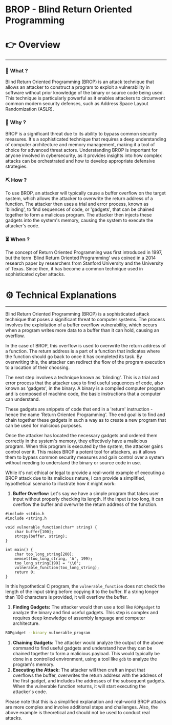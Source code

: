# BROP - Blind Return Oriented Programming


# 👉 Overview

---

### 👀 What ?

Blind Return Oriented Programming (BROP) is an attack technique that allows an attacker to construct a program to exploit a vulnerability in software without prior knowledge of the binary or source code being used. This technique is particularly powerful as it enables attackers to circumvent common modern security defenses, such as Address Space Layout Randomization (ASLR).


### 🧐 Why ?

BROP is a significant threat due to its ability to bypass common security measures. It's a sophisticated technique that requires a deep understanding of computer architecture and memory management, making it a tool of choice for advanced threat actors. Understanding BROP is important for anyone involved in cybersecurity, as it provides insights into how complex attacks can be orchestrated and how to develop appropriate defensive strategies.


### ⛏️ How ?

To use BROP, an attacker will typically cause a buffer overflow on the target system, which allows the attacker to overwrite the return address of a function. The attacker then uses a trial and error process, known as 'blinding', to find sequences of code, or 'gadgets', that can be chained together to form a malicious program. The attacker then injects these gadgets into the system's memory, causing the system to execute the attacker's code.


### ⏳ When ?

The concept of Return Oriented Programming was first introduced in 1997, but the term 'Blind Return Oriented Programming' was coined in a 2014 research paper by researchers from Stanford University and the University of Texas. Since then, it has become a common technique used in sophisticated cyber attacks.


# ⚙️ Technical Explanations

---

Blind Return Oriented Programming (BROP) is a sophisticated attack technique that poses a significant threat to computer systems. The process involves the exploitation of a buffer overflow vulnerability, which occurs when a program writes more data to a buffer than it can hold, causing an overflow.

In the case of BROP, this overflow is used to overwrite the return address of a function. The return address is a part of a function that indicates where the function should go back to once it has completed its task. By overwriting this, the attacker can redirect the flow of the program execution to a location of their choosing.

The next step involves a technique known as 'blinding'. This is a trial and error process that the attacker uses to find useful sequences of code, also known as 'gadgets', in the binary. A binary is a compiled computer program and is composed of machine code, the basic instructions that a computer can understand.

These gadgets are snippets of code that end in a 'return' instruction - hence the name 'Return Oriented Programming'. The end goal is to find and chain together these gadgets in such a way as to create a new program that can be used for malicious purposes.

Once the attacker has located the necessary gadgets and ordered them correctly in the system's memory, they effectively have a malicious program. When this program is executed by the system, the attacker gains control over it. This makes BROP a potent tool for attackers, as it allows them to bypass common security measures and gain control over a system without needing to understand the binary or source code in use.

While it's not ethical or legal to provide a real-world example of executing a BROP attack due to its malicious nature, I can provide a simplified, hypothetical scenario to illustrate how it might work:

1. **Buffer Overflow:** Let's say we have a simple program that takes user input without properly checking its length. If the input is too long, it can overflow the buffer and overwrite the return address of the function.

```
#include <stdio.h
#include <string.h

void vulnerable_function(char* string) {
    char buffer[100];
    strcpy(buffer, string);
}

int main() {
    char too_long_string[200];
    memset(too_long_string, 'A', 199);
    too_long_string[199] = '\\0';
    vulnerable_function(too_long_string);
    return 0;
}

```

In this hypothetical C program, the `vulnerable_function` does not check the length of the input string before copying it to the buffer. If a string longer than 100 characters is provided, it will overflow the buffer.

1. **Finding Gadgets:** The attacker would then use a tool like `ROPgadget` to analyze the binary and find useful gadgets. This step is complex and requires deep knowledge of assembly language and computer architecture.

```bash
ROPgadget --binary vulnerable_program

```

1. **Chaining Gadgets:** The attacker would analyze the output of the above command to find useful gadgets and understand how they can be chained together to form a malicious payload. This would typically be done in a controlled environment, using a tool like `gdb` to analyze the program's memory.
2. **Executing the Attack:** The attacker will then craft an input that overflows the buffer, overwrites the return address with the address of the first gadget, and includes the addresses of the subsequent gadgets. When the vulnerable function returns, it will start executing the attacker's code.

Please note that this is a simplified explanation and real-world BROP attacks are more complex and involve additional steps and challenges. Also, the above example is theoretical and should not be used to conduct real attacks.
